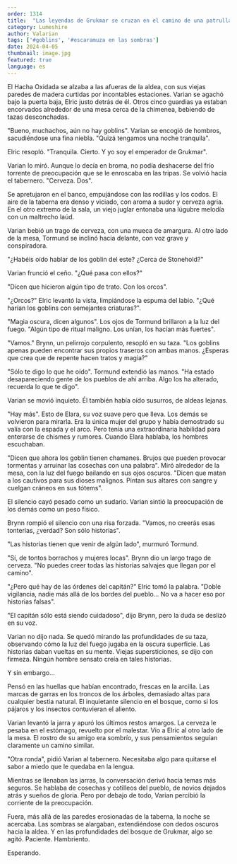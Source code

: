 ```yaml
---
order: 1314
title:  "Las leyendas de Grukmar se cruzan en el camino de una patrulla de novatos"
category: Lumeshire
author: Valarian
tags: ['#goblins', '#escaramuza en las sombras']
date: 2024-04-05
thumbnail: image.jpg
featured: true
language: es
---
```


El Hacha Oxidada se alzaba a las afueras de la aldea, con sus viejas paredes de madera curtidas por incontables estaciones. Varian se agachó bajo la puerta baja, Elric justo detrás de él. Otros cinco guardias ya estaban encorvados alrededor de una mesa cerca de la chimenea, bebiendo de tazas desconchadas.

"Bueno, muchachos, aún no hay goblins". Varian se encogió de hombros, sacudiéndose una fina niebla. "Quizá tengamos una noche tranquila".

Elric resopló. "Tranquila. Cierto. Y yo soy el emperador de Grukmar".

Varian lo miró. Aunque lo decía en broma, no podía deshacerse del frío torrente de preocupación que se le enroscaba en las tripas. Se volvió hacia el tabernero. "Cerveza. Dos".

Se apretujaron en el banco, empujándose con las rodillas y los codos. El aire de la taberna era denso y viciado, con aroma a sudor y cerveza agria. En el otro extremo de la sala, un viejo juglar entonaba una lúgubre melodía con un maltrecho laúd. 

Varian bebió un trago de cerveza, con una mueca de amargura. Al otro lado de la mesa, Tormund se inclinó hacia delante, con voz grave y conspiradora.

"¿Habéis oído hablar de los goblin del este? ¿Cerca de Stonehold?"

Varian frunció el ceño. "¿Qué pasa con ellos?"

"Dicen que hicieron algún tipo de trato. Con los orcos".

"¿Orcos?" Elric levantó la vista, limpiándose la espuma del labio. "¿Qué harían los goblins con semejantes criaturas?".

"Magia oscura, dicen algunos". Los ojos de Tormund brillaron a la luz del fuego. "Algún tipo de ritual maligno. Los unían, los hacían más fuertes".

"Vamos." Brynn, un pelirrojo corpulento, resopló en su taza. "Los goblins apenas pueden encontrar sus propios traseros con ambas manos. ¿Esperas que crea que de repente hacen tratos y magia?"

"Sólo te digo lo que he oído". Tormund extendió las manos. "Ha estado desapareciendo gente de los pueblos de ahí arriba. Algo los ha alterado, recuerda lo que te digo".

Varian se movió inquieto. Él también había oído susurros, de aldeas lejanas.

"Hay más". Esto de Elara, su voz suave pero que lleva. Los demás se volvieron para mirarla. Era la única mujer del grupo y había demostrado su valía con la espada y el arco. Pero tenía una extraordinaria habilidad para enterarse de chismes y rumores. Cuando Elara hablaba, los hombres escuchaban.

"Dicen que ahora los goblin tienen chamanes. Brujos que pueden provocar tormentas y arruinar las cosechas con una palabra". Miró alrededor de la mesa, con la luz del fuego bailando en sus ojos oscuros. "Dicen que matan a los cautivos para sus dioses malignos. Pintan sus altares con sangre y cuelgan cráneos en sus tótems".

El silencio cayó pesado como un sudario. Varian sintió la preocupación de los demás como un peso físico.

Brynn rompió el silencio con una risa forzada. "Vamos, no creerás esas tonterías, ¿verdad? Son sólo historias".

"Las historias tienen que venir de algún lado", murmuró Tormund.

"Sí, de tontos borrachos y mujeres locas". Brynn dio un largo trago de cerveza. "No puedes creer todas las historias salvajes que llegan por el camino".

"¿Pero qué hay de las órdenes del capitán?" Elric tomó la palabra. "Doble vigilancia, nadie más allá de los bordes del pueblo... No va a hacer eso por historias falsas".

"El capitán sólo está siendo cuidadoso", dijo Brynn, pero la duda se deslizó en su voz.

Varian no dijo nada. Se quedó mirando las profundidades de su taza, observando cómo la luz del fuego jugaba en la oscura superficie. Las historias daban vueltas en su mente. Viejas supersticiones, se dijo con firmeza. Ningún hombre sensato creía en tales historias.

Y sin embargo...

Pensó en las huellas que habían encontrado, frescas en la arcilla. Las marcas de garras en los troncos de los árboles, demasiado altas para cualquier bestia natural. El inquietante silencio en el bosque, como si los pájaros y los insectos contuvieran el aliento.

Varian levantó la jarra y apuró los últimos restos amargos. La cerveza le pesaba en el estómago, revuelto por el malestar. Vio a Elric al otro lado de la mesa. El rostro de su amigo era sombrío, y sus pensamientos seguían claramente un camino similar.

"Otra ronda", pidió Varian al tabernero. Necesitaba algo para quitarse el sabor a miedo que le quedaba en la lengua.

Mientras se llenaban las jarras, la conversación derivó hacia temas más seguros. Se hablaba de cosechas y cotilleos del pueblo, de novios dejados atrás y sueños de gloria. Pero por debajo de todo, Varian percibió la corriente de la preocupación.

Fuera, más allá de las paredes erosionadas de la taberna, la noche se acercaba. Las sombras se alargaban, extendiéndose con dedos oscuros hacia la aldea. Y en las profundidades del bosque de Grukmar, algo se agitó. Paciente. Hambriento. 

Esperando.

